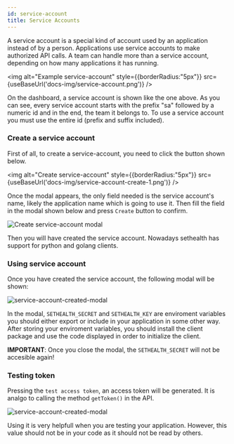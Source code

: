 ```yaml
---
id: service-account
title: Service Accounts
---
```


A service account is a special kind of account used by an application instead of by a person.
Applications use service accounts to make authorized API calls. A team can handle more
than a service account, depending on how many applications it has running.

<img alt="Example service-account" style={{borderRadius:"5px"}} src={useBaseUrl('docs-img/service-account.png')} />

On the dashboard, a service account is shown like the one above. As you can see, every
service account starts with the prefix "sa" followed by a numeric id and in the end, the team
it belongs to. To use a service account you must use the entire id (prefix and suffix included).

### Create a service account

First of all, to create a service-account, you need to click the button shown below.

<img alt="Create service-account" style={{borderRadius:"5px"}} src={useBaseUrl('docs-img/service-account-create-1.png')} />

Once the modal appears, the only field needed is the service account's name, likely the application
name which is going to use it. Then fill the field in the modal shown below and press `Create` button to confirm.

<div style={{textAlign:"center"}}>
    <img alt="Create service-account modal" style={{maxWidth:"300px", borderRadius:"5px"}} src={useBaseUrl('docs-img/service-account-create-2.png')} />
</div>

Then you will have created the service account. Nowadays sethealth has support for python and golang clients.

### Using service account

Once you have created the service account, the following modal will be shown:

<div style={{textAlign:"center"}}>
    <img alt="service-account-created-modal" style={{maxWidth:"400px", borderRadius:"5px"}} src={useBaseUrl('docs-img/service-account-created.png')} />
</div>

In the modal, `SETHEALTH_SECRET` and `SETHEALTH_KEY` are enviroment variables you should either export or include in your application in some other way.
After storing your enviroment variables, you should install the client package and use the code displayed in order to initialize the client.

**IMPORTANT**: Once you close the modal, the `SETHEALTH_SECRET` will not be accesible again!


### Testing token

Pressing the `test access token`, an access token will be generated. It is analgo to calling the method `getToken()` in the API.

<div style={{textAlign:"center"}}>
    <img alt="service-account-created-modal" style={{borderRadius:"5px"}} src={useBaseUrl('docs-img/service-account-test-token.png')} />
</div>

Using it is very helpfull when you are testing your application. However, this value should not be in your code as it should not be read by others.

